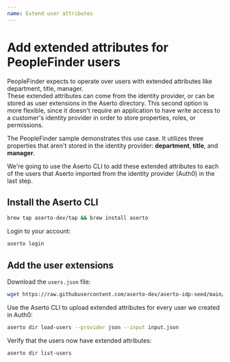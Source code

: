 ```yaml
---
name: Extend user attributes 
---
```


# Add extended attributes for PeopleFinder users

PeopleFinder expects to operate over users with extended attributes like department, title, manager.  
These extended attributes can come from the identity provider, or can be stored as user extensions 
in the Aserto directory. This second option is more flexible, since it doesn't require an application 
to have write access to a customer's identity provider in order to store properties, roles, or permissions.

The PeopleFinder sample demonstrates this use case. It utilizes three properties that aren't stored 
in the identity provider: **department**, **title**, and **manager**.

We're going to use the Aserto CLI to add these extended attributes to each of the users that Aserto 
imported from the identity provider (Auth0) in the last step.

## Install the Aserto CLI

```bash
brew tap aserto-dev/tap && brew install aserto
```

Login to your account:

```bash
aserto login
```

## Add the user extensions 

Download the `users.json` file:

```bash
wget https://raw.githubusercontent.com/aserto-dev/aserto-idp-seed/main/pkg/data/users.json
```

Use the Aserto CLI to upload extended attributes for every user we created in Auth0:

```bash
aserto dir load-users --provider json --input input.json
```

Verify that the users now have extended attributes:

```bash
aserto dir list-users
```
